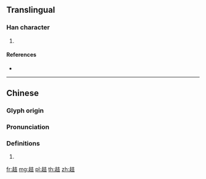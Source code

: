 {{character info/new}}
==Translingual==

===Han character===
{{Han char|rn=156|rad=走|as=06|sn=13|four=44806|canj=GOGR}}

# {{defn|Han|sort=走06}}

====References====
* {{Han ref|kx=1216.340|dkj=37117|dj=1686.170|hdz=53484.100|uh=8D8C|ud=36236|bh=E05F|bd=57439}}

----

==Chinese==
{{zh-forms}}

===Glyph origin===
{{Han etym}}

===Pronunciation===
{{zh-pron
|m=jí
|c=gat6
|mc=y
|oc=y
|cat=
}}

===Definitions===
{{zh-hanzi}}

# {{rfdef|zh}}

[[fr:趌]]
[[mg:趌]]
[[pl:趌]]
[[th:趌]]
[[zh:趌]]